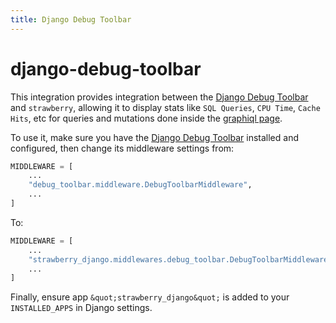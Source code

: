 ```yaml
---
title: Django Debug Toolbar
---
```


# django-debug-toolbar

This integration provides integration between the
[Django Debug Toolbar](https://github.com/jazzband/django-debug-toolbar) and
`strawberry`, allowing it to display stats like `SQL Queries`, `CPU Time`, `Cache Hits`, etc
for queries and mutations done inside the [graphiql page](https://github.com/graphql/graphiql).

To use it, make sure you have the
[Django Debug Toolbar](https://github.com/jazzband/django-debug-toolbar) installed
and configured, then change its middleware settings from:

```python title="settings.py"
MIDDLEWARE = [
    ...
    "debug_toolbar.middleware.DebugToolbarMiddleware",
    ...
]
```

To:

```python title="settings.py"
MIDDLEWARE = [
    ...
    "strawberry_django.middlewares.debug_toolbar.DebugToolbarMiddleware",
    ...
]
```

Finally, ensure app `&quot;strawberry_django&quot;` is added to your `INSTALLED_APPS` in Django settings.